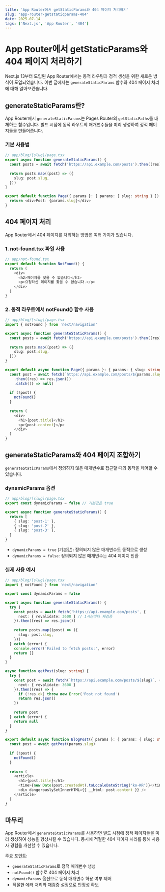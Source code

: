 ```yaml
---
title: 'App Router에서 getStaticParams와 404 페이지 처리하기'
slug: 'app-router-getstaticparams-404'
date: 2025-07-14
tags: ['Next.js', 'App Router', '404']
---
```


# App Router에서 getStaticParams와 404 페이지 처리하기

Next.js 13부터 도입된 App Router에서는 동적 라우팅과 정적 생성을 위한 새로운 방식이 도입되었습니다. 이번 글에서는 `generateStaticParams` 함수와 404 페이지 처리에 대해 알아보겠습니다.

## generateStaticParams란?

App Router에서 `generateStaticParams`는 Pages Router의 `getStaticPaths`를 대체하는 함수입니다. 빌드 시점에 동적 라우트의 매개변수들을 미리 생성하여 정적 페이지들을 만들어줍니다.

### 기본 사용법

```typescript
// app/blog/[slug]/page.tsx
export async function generateStaticParams() {
  const posts = await fetch('https://api.example.com/posts').then((res) => res.json())
 
  return posts.map((post) => ({
    slug: post.slug,
  }))
}

export default function Page({ params }: { params: { slug: string } }) {
  return <div>Post: {params.slug}</div>
}
```

## 404 페이지 처리

App Router에서 404 페이지를 처리하는 방법은 여러 가지가 있습니다.

### 1. not-found.tsx 파일 사용

```typescript
// app/not-found.tsx
export default function NotFound() {
  return (
    <div>
      <h2>페이지를 찾을 수 없습니다</h2>
      <p>요청하신 페이지를 찾을 수 없습니다.</p>
    </div>
  )
}
```

### 2. 동적 라우트에서 notFound() 함수 사용

```typescript
// app/blog/[slug]/page.tsx
import { notFound } from 'next/navigation'

export async function generateStaticParams() {
  const posts = await fetch('https://api.example.com/posts').then((res) => res.json())
  
  return posts.map((post) => ({
    slug: post.slug,
  }))
}

export default async function Page({ params }: { params: { slug: string } }) {
  const post = await fetch(`https://api.example.com/posts/${params.slug}`)
    .then((res) => res.json())
    .catch(() => null)
  
  if (!post) {
    notFound()
  }
  
  return (
    <div>
      <h1>{post.title}</h1>
      <p>{post.content}</p>
    </div>
  )
}
```

## generateStaticParams와 404 페이지 조합하기

`generateStaticParams`에서 정의하지 않은 매개변수로 접근할 때의 동작을 제어할 수 있습니다.

### dynamicParams 옵션

```typescript
// app/blog/[slug]/page.tsx
export const dynamicParams = false // 기본값은 true

export async function generateStaticParams() {
  return [
    { slug: 'post-1' },
    { slug: 'post-2' },
    { slug: 'post-3' },
  ]
}
```

- `dynamicParams = true` (기본값): 정의되지 않은 매개변수도 동적으로 생성
- `dynamicParams = false`: 정의되지 않은 매개변수는 404 페이지 반환

### 실제 사용 예시

```typescript
// app/blog/[slug]/page.tsx
import { notFound } from 'next/navigation'

export const dynamicParams = false

export async function generateStaticParams() {
  try {
    const posts = await fetch('https://api.example.com/posts', {
      next: { revalidate: 3600 } // 1시간마다 재검증
    }).then((res) => res.json())
    
    return posts.map((post) => ({
      slug: post.slug,
    }))
  } catch (error) {
    console.error('Failed to fetch posts:', error)
    return []
  }
}

async function getPost(slug: string) {
  try {
    const post = await fetch(`https://api.example.com/posts/${slug}`, {
      next: { revalidate: 3600 }
    }).then((res) => {
      if (!res.ok) throw new Error('Post not found')
      return res.json()
    })
    
    return post
  } catch (error) {
    return null
  }
}

export default async function BlogPost({ params }: { params: { slug: string } }) {
  const post = await getPost(params.slug)
  
  if (!post) {
    notFound()
  }
  
  return (
    <article>
      <h1>{post.title}</h1>
      <time>{new Date(post.createdAt).toLocaleDateString('ko-KR')}</time>
      <div dangerouslySetInnerHTML={{ __html: post.content }} />
    </article>
  )
}
```

## 마무리

App Router에서 `generateStaticParams`를 사용하면 빌드 시점에 정적 페이지들을 미리 생성하여 성능을 향상시킬 수 있습니다. 동시에 적절한 404 페이지 처리를 통해 사용자 경험을 개선할 수 있습니다.

주요 포인트:
- `generateStaticParams`로 정적 매개변수 생성
- `notFound()` 함수로 404 페이지 처리
- `dynamicParams` 옵션으로 동적 매개변수 허용 여부 제어
- 적절한 에러 처리와 재검증 설정으로 안정성 확보

